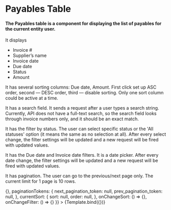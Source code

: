 
<Meta title="Payables/Payables —  Table View" component={Table} />


# Payables Table

#### The Payables table is a component for displaying the list of payables for the current entity user.

It displays
- Invoice #
- Supplier’s name
- Invoice date
- Due date
- Status
- Amount

It has several sorting columns: Due date, Amount. First click set up ASC order, second — DESC order, third — disable sorting. Only one sort column could be active at a time.

It has a search field. It sends a request after a user types a search string. Currently, API does not have a full-text search, so the search field looks through invoice numbers only, and it should be an exact match.

It has the filter by status. The user can select specific status or the 'All statuses' option (it means the same as no selection at all). After every select change, the filter settings will be updated and a new request will be fired with updated values.

It has the Due date and Invoice date filters. It is a date picker. After every date change, the filter settings will be updated and a new request will be fired with updated values.

It has pagination. The user can go to the previous/next page only. The current limit for 1 page is 10 rows.

<Canvas>
  <Story
    name='Playground'
    args={{
      data: TestData,
      onRowClick: () => {},
      paginationTokens: {
        next_pagination_token: null,
        prev_pagination_token: null,
      },
      currentSort: {
        sort: null,
        order: null,
      },
      onChangeSort: () => {},
      onChangeFilter: () => {}
    }}
  >
    {Template.bind({})}
  </Story>
</Canvas>
